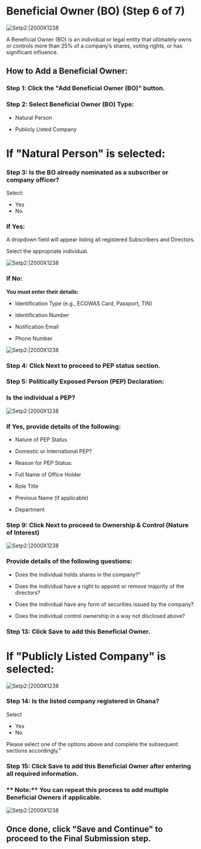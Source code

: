 # Beneficial Owner (BO) (Step 6 of 7)  

![Setp2:|2000X1238](/priv-limited30.png)

A Beneficial Owner (BO) is an individual or legal entity that ultimately owns or controls more than 25% of a company’s shares, voting rights, or has significant influence.

##  How to Add a Beneficial Owner:

###  Step 1: Click the "Add Beneficial Owner (BO)" button.

###  Step 2: Select Beneficial Owner (BO) Type:

- Natural Person

- Publicly Listed Company

#  If "Natural Person" is selected:

###  Step 3: Is the BO already nominated as a subscriber or company officer?
Select:
- Yes
- No

### If Yes:

A dropdown field will appear listing all registered Subscribers and Directors.

Select the appropriate individual.

![Setp2:|2000X1238](/priv-limited31.png)

### If No:

**You must enter their details:**

- Identification Type (e.g., ECOWAS Card, Passport, TIN)

- Identification Number

- Notification Email

- Phone Number

![Setp2:|2000X1238](/priv-limited32.png)

###  Step 4: Click Next to proceed to PEP status section.

 ###  Step 5: Politically Exposed Person (PEP) Declaration:

### **Is the individual a PEP?**
![Setp2:|2000X1238](/priv-limited33.png)


###  If Yes, provide details of the following:

- Nature of PEP Status

- Domestic or International PEP?

- Reason for PEP Status:

- Full Name of Office Holder

- Role Title

- Previous Name (if applicable)

- Department

 ###  Step 9: Click Next to proceed to Ownership & Control (Nature of Interest)

![Setp2:|2000X1238](/priv-limited34.png)

 ### Provide details of the following questions:

-  Does the individual holds shares in the company?"

- Does the individual have a right to appoint or remove majority of the directors?

- Does the individual have any form of securities issued by the company?

- Does the individual control ownership in a way not disclosed above?


###  Step 13: Click Save to add this Beneficial Owner.


#  If "Publicly Listed Company" is selected:  

![Setp2:|2000X1238](/priv-limited35.png)

###  Step 14: Is the listed company registered in Ghana?
Select 
- Yes 
- No

Please select one of the options above and complete the subsequent sections accordingly."

###  Step 15: Click Save to add this Beneficial Owner after entering all required information.

### ** Note:** You can repeat this process to add multiple Beneficial Owners if applicable.

![Setp2:|2000X1238](/priv-limited36.png)

##  Once done, click "Save and Continue" to proceed to the Final Submission step.

